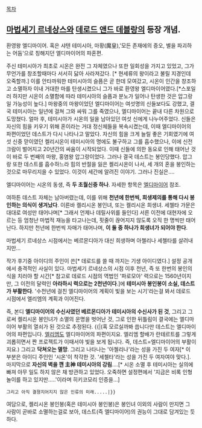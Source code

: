[[목차]]

== [[마법세기 르네상스]]와 [[데로드 앤드 데블랑]]의 등장 개념. ==

환영왕 엘디마이어. 혹은 샤텐 테미시아, 마황(魔皇),'모든 존재에의 증오, 별을 파괴하는 어둠'으로 칭해지던 엘디마이어의 파혼편.

주신 테미시아가 최초로 시온은 완전 그 자체였으나 또한 일회성을 가지고 있었고, 그가 무언가를 창조할때마다 서서히 닳아 사라져갔다. [* 현세류의 왕이라고 불릴 지경인데 오죽할까.] 이를 안타까워한 테미시아의 슬픔은 곧 한데 모여갔고, 시온이 인간을 창조하고 소멸하자 이내 거대한 마를 탄생시켰으니 그가 바로 환영왕 엘디마이어였다.[*스포일러 하지만 시온이 소멸함에 따라 테미시아의 슬픔과 분노가 일어나 탄생한 것은 압그랑일 가능성이 높다.]
마왕중의 마왕이었던 엘디마이어는 여섯명의 신들보다도 강했고, 결국 테미시아는 일년에 걸쳐 그와 싸워 그를 죽였으나, 엘디마이어는 끝내 다른 차원으로 도망쳤다. 
얼마 후, 테미시아가 시온의 일을 남아있던 여섯 신에게 나누어주었다. 신들은 자신의 힘을 키우기 위해 혼이라는 거대 정신체들을 복속시켰는데, 이때 엘디마이어의 파편이었던 데스트가 다시 나타나고 말았다. 자신의 힘을 크게 늘릴 좋은 기회였기에 여섯 신중 맏이였던 켈리시온이 테미시아의 명에도 불구하고 그를 흡수했으나, 이에 신전 크람이 벌어지고 20년간의 싸움이 시작되었다. 이때 신들에 의한 동요로 인해 태어난 것이 바로 두 번째의 마왕, 홍염왕 압그랑이었다.
그러나 결국 데스트는 봉인당했다. 압그랑 또한 데스트를 흡수하느라 힘의 반절을 잃은 켈리시온이 나서, 세 개의 혼을 봉인하는 것으로 마무리지을 수 있었다.
이것이 세간에 알려진 이야기. 그러나 진실은....

엘디마이어는 시온의 동생, 즉 '''두 초월신중 하나'''. 자세한 항목은 [[엘디마이어]] 참조.

여하튼 데스트 자체는 남아버렸는데, 이를 위해 '''천년에 한번씩, 희생제의를 통해 다시 봉인하는 의식이 생겨났다'''. 이른바 켈리시온 봉인녀, 또는 켈리시온 희생녀. 세첼타 가문은 대대로 여성만 태어나며[* 그래서 언제나 데릴사위를 들인다] 서른 이전에 대현자에 오르는 등 엄청난 마법적 재능을 타고나는데, 핏줄이 끊어지지 않도록 오직 한 명씩만 태어난다. 하지만 천년에 한번씩 자매가 태어나며, '''이 둘 중 하나가 희생녀가 되어야 한다'''.

마법세기 르네상스 시점에서는 베르몬디아가 대신 희생하며 아첼리나 세첼타를 살려내지만...

작가 후기중 아이디의 주인이 쓴[* 데로드를 쓸 때 까지는 기생 아이디였다.] 설정 공개에서 충격적인 사실이 있다. 마법세기 르네상스의 시점 이후 천년, 즉 또 한번의 봉인의식을 치러야 할 시간[* 참고로 데로드 시점의 역법인 '파로모아' 력으로는 1560년이지만, 그 이전의 달력인 '''아라하시 력으로는 2천년이다'''.]에 '''테미시아 봉인봉이 소실, 데스트가 부활한다'''. '수천년에 걸친 엘디마이어의 계획이 빛을 보는 시기'라는걸 봐서 데로드 시점에서 엘리엠의 계획과 이어진다.

즉, 본디 '''엘디마이어의 수신사였던 베르몬디아가 테미시아의 수신사가 된 것''', 그리고 그로써 켈리시온 봉인녀가 소멸의 운명을 벗어난 것, 그로 인한 뒤틀림이 결국에는 엘디마이어 부활의 열쇠가 된 것으로 추정된다.
{{|(혹 모르실까봐 씁니다만 데스트는 엘디마이어의 파편입니다. [[엘리엠]]도 엘디마이어의 파편이지요. 엘리엠 할배가 란테르트를 그렇게 괴롭히면서 짠 프로젝트가 이때서야 빛을 보게 됩니다. 즉, 데스트=엘디마이어의 부활이지요.) 그리고 '''닥쳐오는 멸망'''. 그리고 나타나는 '아첼리나'라는 성을 가진 두 여자[* 이 부분은 아이디 주인인 '시온'이 착각한 것. '세첼타'라는 성을 가진 두 여자여야 맞다.]. 마지막으로 '''자신의 벽을 깬 主神 테미시아의 강림'''....[* 시온 소멸 후 테미시아는 실의에 빠져 아무 일도 하지 않은 채 방관하고 있었다. 오죽하면 설정편에서 '지금은 비록 인형놀이를 하고 있지만.....'이라며 히키코모리 인증을...]

 그리고 아직 결졍지어지지 않은 인류의 미래.....|}}

여담으로, 켈리시온 봉인봉(혹은 테미시아 봉인봉)은 봉인녀 이외의 사람이 만지면 그 사람이 곧바로 소멸하는걸로 보아, 데스트(즉 엘디마이어)의 권능이 그대로 담겨있는 듯 하다.

